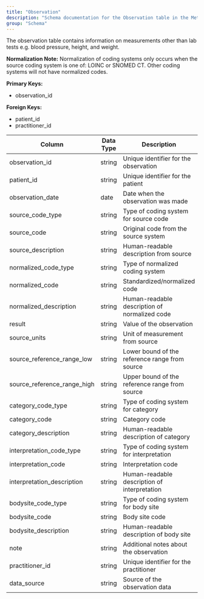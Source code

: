 ```yaml
---
title: "Observation"
description: "Schema documentation for the Observation table in the Metriport data model"
group: "Schema"
---
```


The observation table contains information on measurements other than lab tests e.g. blood pressure, height, and weight.

**Normalization Note:**
Normalization of coding systems only occurs when the source coding system is one of: LOINC or SNOMED CT. Other coding systems will not have normalized codes.

**Primary Keys:**
* observation_id

**Foreign Keys:**
* patient_id
* practitioner_id

| Column | Data Type | Description | Terminology |
| ------ | --------- | ----------- | ----------- |
| observation_id | string | Unique identifier for the observation | - |
| patient_id | string | Unique identifier for the patient | - |
| observation_date | date | Date when the observation was made | - |
| source_code_type | string | Type of coding system for source code | - |
| source_code | string | Original code from the source system | - |
| source_description | string | Human-readable description from source | - |
| normalized_code_type | string | Type of normalized coding system | loinc, snomed |
| normalized_code | string | Standardized/normalized code | LOINC, SNOMED CT |
| normalized_description | string | Human-readable description of normalized code | - |
| result | string | Value of the observation | - |
| source_units | string | Unit of measurement from source | - |
| source_reference_range_low | string | Lower bound of the reference range from source | - |
| source_reference_range_high | string | Upper bound of the reference range from source | - |
| category_code_type | string | Type of coding system for category | - |
| category_code | string | Category code | - |
| category_description | string | Human-readable description of category | - |
| interpretation_code_type | string | Type of coding system for interpretation | - |
| interpretation_code | string | Interpretation code | - |
| interpretation_description | string | Human-readable description of interpretation | - |
| bodysite_code_type | string | Type of coding system for body site | - |
| bodysite_code | string | Body site code | - |
| bodysite_description | string | Human-readable description of body site | - |
| note | string | Additional notes about the observation | - |
| practitioner_id | string | Unique identifier for the practitioner | - |
| data_source | string | Source of the observation data | - |